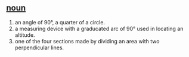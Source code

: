 == [[noun]] ==
# an angle of 90&deg;, a quarter of a circle.
# a measuring device with a graducated arc of 90&deg; used in locating an altitude.
# one of the four sections made by dividing an area with two perpendicular lines.
